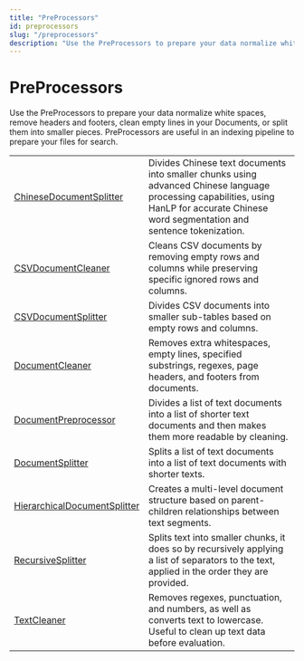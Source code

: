 ```yaml
---
title: "PreProcessors"
id: preprocessors
slug: "/preprocessors"
description: "Use the PreProcessors to prepare your data normalize white spaces, remove headers and footers, clean empty lines in your Documents, or split them into smaller pieces. PreProcessors are useful in an indexing pipeline to prepare your files for search."
---
```


# PreProcessors

Use the PreProcessors to prepare your data normalize white spaces, remove headers and footers, clean empty lines in your Documents, or split them into smaller pieces. PreProcessors are useful in an indexing pipeline to prepare your files for search.

|  |  |
| --- | --- |
| [ChineseDocumentSplitter](preprocessors/chinesedocumentsplitter.mdx) | Divides Chinese text documents into smaller chunks using advanced Chinese language processing capabilities, using HanLP for accurate Chinese word segmentation and sentence tokenization. |
| [CSVDocumentCleaner](preprocessors/csvdocumentcleaner.mdx) | Cleans CSV documents by removing empty rows and columns while preserving specific ignored rows and columns. |
| [CSVDocumentSplitter](preprocessors/csvdocumentsplitter.mdx) | Divides CSV documents into smaller sub-tables based on empty rows and columns. |
| [DocumentCleaner](preprocessors/documentcleaner.mdx) | Removes extra whitespaces, empty lines, specified substrings, regexes, page headers, and footers from documents. |
| [DocumentPreprocessor](preprocessors/documentpreprocessor.mdx) | Divides a list of text documents into a list of shorter text documents and then makes them more readable by cleaning. |
| [DocumentSplitter](preprocessors/documentsplitter.mdx) | Splits a list of text documents into a list of text documents with shorter texts. |
| [HierarchicalDocumentSplitter](preprocessors/hierarchicaldocumentsplitter.mdx) | Creates a multi-level document structure based on parent-children relationships between text segments. |
| [RecursiveSplitter](preprocessors/recursivesplitter.mdx) | Splits text into smaller chunks, it does so by recursively applying a list of separators   to the text, applied in the order they are provided. |
| [TextCleaner](preprocessors/textcleaner.mdx) | Removes regexes, punctuation, and numbers, as well as converts text to lowercase. Useful to clean up text data before evaluation. |
